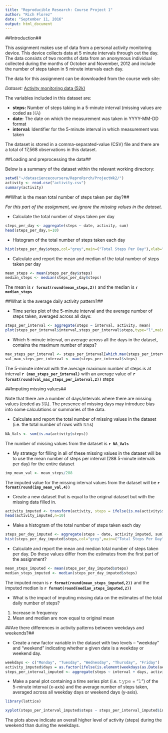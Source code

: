 ```yaml
---
title: "Reproducible Research: Course Project 1"
author: "Rich Florez"
date: "September 11, 2016"
output: html_document
---
```

##Introduction##

This assignment makes use of data from a personal activity monitoring device. This device collects data at 5 minute intervals through out the day. The data consists of two months of data from an anonymous individual collected during the months of October and November, 2012 and include the number of steps taken in 5 minute intervals each day.

The data for this assignment can be downloaded from the course web site:

*Dataset:* [Activity monitoring data (52k)](https://d396qusza40orc.cloudfront.net/repdata%2Fdata%2Factivity.zip)

The variables included in this dataset are:

- **steps:** Number of steps taking in a 5-minute interval (missing values are coded as 𝙽𝙰)
- **date:** The date on which the measurement was taken in YYYY-MM-DD format
- **interval:** Identifier for the 5-minute interval in which measurement was taken

The dataset is stored in a comma-separated-value (CSV) file and there are a total of 17,568 observations in this dataset.

##Loading and preprocessing the data##

Below is a summary of the dataset within the relevant working directory:

```r
setwd("~/datasciencecoursera/ReproRsrch/ProjectWk2/")
activity <- read.csv("activity.csv")
summary(activity)
```

##What is the mean total number of steps taken per day?##

*For this part of the assignment, we ignore the missing values in the dataset.*

- Calculate the total number of steps taken per day

```r
steps_per_day <- aggregate(steps ~ date, activity, sum)
head(steps_per_day,n=10)
```

- Histogram of the total number of steps taken each day

```r
hist(steps_per_day$steps,col="grey",main=("Total Steps Per Day"),xlab="Number of Steps")
```

- Calculate and report the mean and median of the total number of steps taken per day

```r
mean_steps <- mean(steps_per_day$steps)
median_steps <- median(steps_per_day$steps)
```

The mean is **`r format(round(mean_steps,2))`** and the median is **`r median_steps`**

##What is the average daily activity pattern?##

- Time series plot of the 5-minute interval and the average number of steps taken, averaged across all days: 

```r
steps_per_interval <- aggregate(steps ~ interval, activity, mean)
plot(steps_per_interval$interval,steps_per_interval$steps,type="l",main="Average Steps per Day per Interval",xlab="Interval", ylab="Number of Steps")
```

- Which 5-minute interval, on average across all the days in the dataset, contains the maximum number of steps?

```r
max_steps_per_interval <- steps_per_interval[which.max(steps_per_interval$steps),1]
val_max_steps_per_interval <- max(steps_per_interval$steps)
```

The 5-minute interval with the average maximum number of steps is at interval **`r (max_steps_per_interval)`** with an average value of **`r format(round(val_max_steps_per_interval,2))`** steps

##Imputing missing values##

Note that there are a number of days/intervals where there are missing values (coded as 𝙽𝙰). The presence of missing days may introduce bias into some calculations or summaries of the data. 

- Calculate and report the total number of missing values in the dataset (i.e. the total number of rows with 𝙽𝙰s)
 
```r
NA_Vals <- sum(is.na(activity$steps))
```

The number of missing values from the dataset is **`r NA_Vals`**

- My strategy for filling in all of these missing values in the dataset will be to use the mean number of steps per interval (288 5-minute intervals per day) for the entire dataset

```r
imp_mean_val <- mean_steps/288
```

The imputed value for the missing interval values from the dataset will be **`r format(round(imp_mean_val,4))`**
 
- Create a new dataset that is equal to the original dataset but with the missing data filled in.

```r
activity_imputed <- transform(activity, steps = ifelse(is.na(activity$steps), imp_mean_val, activity$steps))
head(activity_imputed,n=10)
```

- Make a histogram of the total number of steps taken each day

```r
steps_per_day_imputed <- aggregate(steps ~ date, activity_imputed, sum)
hist(steps_per_day_imputed$steps,col="grey",main=("Total Steps Per Day"),xlab="Number of Steps")
```

- Calculate and report the mean and median total number of steps taken per day. Do these values differ from the estimates from the first part of the assignment? 

```r
mean_steps_imputed <- mean(steps_per_day_imputed$steps)
median_steps_imputed <- median(steps_per_day_imputed$steps)
```

The imputed mean is **`r format(round(mean_steps_imputed,2))`** and the imputed median is **`r format(round(median_steps_imputed,2))`**

- What is the impact of imputing missing data on the estimates of the total daily number of steps?
1. Increase in frequency
2. Mean and median are now equal to original mean

##Are there differences in activity patterns between weekdays and weekends?##

- Create a new factor variable in the dataset with two levels – “weekday” and “weekend” indicating whether a given date is a weekday or weekend day.

```r
weekdays <- c("Monday", "Tuesday", "Wednesday", "Thursday", "Friday")
activity_imputed$days = as.factor(ifelse(is.element(weekdays(as.Date(activity_imputed$date)),weekdays), "Weekday", "Weekend"))
steps_per_interval_imputed <- aggregate(steps ~ interval + days, activity_imputed, mean)
```

- Make a panel plot containing a time series plot (i.e. 𝚝𝚢𝚙𝚎 = "𝚕") of the 5-minute interval (x-axis) and the average number of steps taken, averaged across all weekday days or weekend days (y-axis). 

```r
library(lattice)

xyplot(steps_per_interval_imputed$steps ~ steps_per_interval_imputed$interval|steps_per_interval_imputed$days, main="Average Steps per Day per Interval",xlab="Interval", ylab="Steps",layout=c(1,2), type="l")
```

The plots above indicate an overall higher level of activity (steps) during the weekend than during the weekdays.
